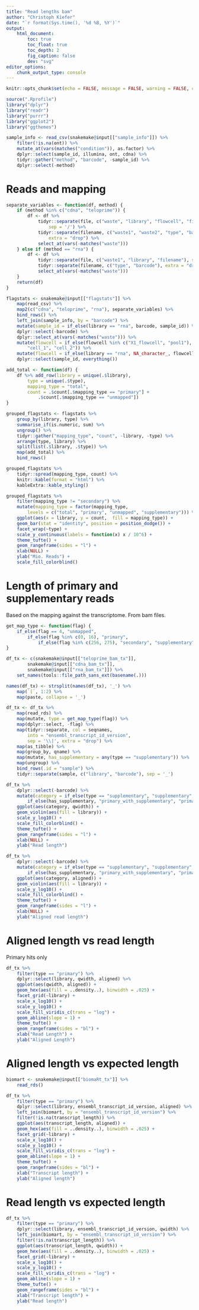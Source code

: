 ```yaml
---
title: "Read lengths bam"
author: "Christoph Kiefer"
date: "`r format(Sys.time(), '%d %B, %Y')`"
output:
    html_document:
        toc: true
        toc_float: true
        toc_depth: 2
        fig_caption: false
        dev: "svg"
editor_options:
    chunk_output_type: console
---
```


```r
knitr::opts_chunk$set(echo = FALSE, message = FALSE, warning = FALSE, cache = FALSE)
```

```r
source(".Rprofile")
library("dplyr")
library("readr")
library("purrr")
library("ggplot2")
library("ggthemes")
```


```r
sample_info <- read_csv(snakemake@input[["sample_info"]]) %>% 
    filter(!is.na(ont)) %>%
    mutate_at(vars(matches("condition")), as.factor) %>% 
    dplyr::select(sample_id, illumina, ont, cdna) %>% 
    tidyr::gather("method", "barcode", -sample_id) %>% 
    dplyr::select(-method) 
```

# Reads and mapping

```r
separate_variables <- function(df, method) {
    if (method %in% c("cdna", "teloprime")) {
        df <- df %>%
            tidyr::separate(file, c("waste", "library", "flowcell", "filename"),
                sep = '/') %>% 
            tidyr::separate(filename, c("waste1", "waste2", "type", "barcode"),
                extra = "drop") %>%  
            select_at(vars(-matches("waste")))
    } else if (method == "rna") {
        df <- df %>%
            tidyr::separate(file, c("waste1", "library", "filename"), sep = '/') %>% 
            tidyr::separate(filename, c("type", "barcode"), extra = "drop") %>% 
            select_at(vars(-matches("waste"))) 
    }
    return(df)
}

flagstats <- snakemake@input[["flagstats"]] %>% 
    map(read_csv) %>% 
    map2(c("cdna", "teloprime", "rna"), separate_variables) %>% 
    bind_rows() %>% 
    left_join(sample_info, by = "barcode") %>% 
    mutate(sample_id = if_else(library == "rna", barcode, sample_id)) %>% 
    dplyr::select(-barcode) %>% 
    dplyr::select_at(vars(-matches("waste"))) %>% 
    mutate(flowcell = if_else(flowcell %in% c("X1_flowcell", "pool1"),
        "cell_1", "cell_2")) %>% 
    mutate(flowcell = if_else(library == "rna", NA_character_, flowcell)) %>% 
    dplyr::select(sample_id, everything())
```

```r
add_total <- function(df) {
    df %>% add_row(library = unique(.$library), 
        type = unique(.$type),
        mapping_type = "total",
        count = .$count[.$mapping_type == "primary"] +
            .$count[.$mapping_type == "unmapped"]) 
}

grouped_flagstats <- flagstats %>% 
    group_by(library, type) %>%
    summarise_if(is.numeric, sum) %>%
    ungroup() %>% 
    tidyr::gather("mapping_type", "count", -library, -type) %>% 
    arrange(type, library) %>% 
    split(list(.$library, .$type)) %>% 
    map(add_total) %>% 
    bind_rows()

grouped_flagstats %>% 
    tidyr::spread(mapping_type, count) %>% 
    knitr::kable(format = "html") %>%
    kableExtra::kable_styling()

grouped_flagstats %>% 
    filter(mapping_type != "secondary") %>%
    mutate(mapping_type = factor(mapping_type,
        levels = c("total", "primary", "unmapped", "supplementary"))) %>% 
    ggplot(aes(x = library, y = count,  fill = mapping_type)) +
    geom_bar(stat = "identity", position = position_dodge()) +
    facet_wrap(~type) +
    scale_y_continuous(labels = function(x) x / 10^6) +
    theme_tufte() +
    geom_rangeframe(sides = "l") +
    xlab(NULL) + 
    ylab("Mio. Reads") +
    scale_fill_colorblind()
```

# Length of primary and supplementary reads

Based on the mapping against the transcriptome. From bam files.

```r
get_map_type <- function(flag) {
    if_else(flag == 4, "unmapped",
        if_else(flag %in% c(0, 16), "primary",
            if_else(flag %in% c(256, 275), "secondary", "supplementary")))
}
```

```r
df_tx <- c(snakemake@input[["teloprime_bam_tx"]],
        snakemake@input[["cdna_bam_tx"]],
        snakemake@input[["rna_bam_tx"]]) %>%
    set_names(tools::file_path_sans_ext(basename(.)))

names(df_tx) <- strsplit(names(df_tx), '_') %>% 
    map(`[`, 1:2) %>% 
    map(paste, collapse = '_')

df_tx <- df_tx %>% 
    map(read_rds) %>%  
    map(mutate, type = get_map_type(flag)) %>% 
    map(dplyr::select, -flag) %>% 
    map(tidyr::separate, col = seqnames,
        into = "ensembl_transcript_id_version",
        sep = '\\|', extra = "drop") %>% 
    map(as_tibble) %>% 
    map(group_by, qname) %>% 
    map(mutate, has_supplementary = any(type == "supplementary")) %>% 
    map(ungroup) %>% 
    bind_rows(.id = "sample") %>% 
    tidyr::separate(sample, c("library", "barcode"), sep = '_')
```

```r
df_tx %>% 
    dplyr::select(-barcode) %>% 
    mutate(category = if_else(type == "supplementary", "supplementary",
        if_else(has_supplementary, "primary_with_supplementary", "primary_wo_supplementary"))) %>% 
    ggplot(aes(category, qwidth)) + 
    geom_violin(aes(fill = library)) +
    scale_y_log10() +
    scale_fill_colorblind() +
    theme_tufte() +
    geom_rangeframe(sides = "l") +
    xlab(NULL) + 
    ylab("Read length")
```

```r
df_tx %>% 
    dplyr::select(-barcode) %>% 
    mutate(category = if_else(type == "supplementary", "supplementary",
        if_else(has_supplementary, "primary_with_supplementary", "primary_wo_supplementary"))) %>% 
    ggplot(aes(category, aligned)) + 
    geom_violin(aes(fill = library)) +
    scale_y_log10() +
    scale_fill_colorblind() +
    theme_tufte() +
    geom_rangeframe(sides = "l") +
    xlab(NULL) + 
    ylab("Aligned read length")
```

# Aligned length vs read length

Primary hits only

```r
df_tx %>% 
    filter(type == "primary") %>% 
    dplyr::select(library, qwidth, aligned) %>% 
    ggplot(aes(qwidth, aligned)) +
    geom_hex(aes(fill = ..density..), binwidth = .025) +
    facet_grid(~library) +
    scale_x_log10() +
    scale_y_log10() +
    scale_fill_viridis_c(trans = "log") +
    geom_abline(slope = 1) +
    theme_tufte() +
    geom_rangeframe(sides = "bl") +
    xlab("Read Length") + 
    ylab("Aligned Length")
```

# Aligned length vs expected length

```r
biomart <- snakemake@input[["biomaRt_tx"]] %>% 
    read_rds()
```

```r
df_tx %>% 
    filter(type == "primary") %>% 
    dplyr::select(library, ensembl_transcript_id_version, aligned) %>% 
    left_join(biomart, by = "ensembl_transcript_id_version") %>% 
    filter(!is.na(transcript_length)) %>% 
    ggplot(aes(transcript_length, aligned)) +
    geom_hex(aes(fill = ..density..), binwidth = .025) +
    facet_grid(~library) +
    scale_x_log10() +
    scale_y_log10() +
    scale_fill_viridis_c(trans = "log") +
    geom_abline(slope = 1) +
    theme_tufte() +
    geom_rangeframe(sides = "bl") +
    xlab("Transcript length") + 
    ylab("Aligned length")
```

# Read length vs expected length

```r
df_tx %>% 
    filter(type == "primary") %>% 
    dplyr::select(library, ensembl_transcript_id_version, qwidth) %>% 
    left_join(biomart, by = "ensembl_transcript_id_version") %>% 
    filter(!is.na(transcript_length)) %>% 
    ggplot(aes(transcript_length, qwidth)) +
    geom_hex(aes(fill = ..density..), binwidth = .025) +
    facet_grid(~library) +
    scale_x_log10() +
    scale_y_log10() +
    scale_fill_viridis_c(trans = "log") +
    geom_abline(slope = 1) +
    theme_tufte() +
    geom_rangeframe(sides = "bl") +
    xlab("Transcript length") + 
    ylab("Read length")
```
